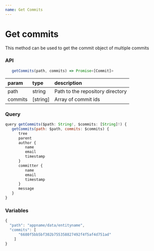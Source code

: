 ```yaml
---
name: Get Commits
---
```


# Get commits

This method can be used to get the commit object of multiple commits

### API

```js
   getCommits(path, commits) => Promise<[Commit]>
```

| param   | type     | description                      |
| :------ | :------- | :------------------------------- |
| path    | string   | Path to the repository directory |
| commits | [string] | Array of commit ids              |

### Query

```js
query getCommits($path: String!, $commits: [String]!) {
   getCommits(path: $path, commits: $commits) {
      tree
      parent
      author {
         name
         email
         timestamp
      }
      committer {
         name
         email
         timestamp
      }
      message
   }
}
```

### Variables

```js
{
  "path": "appname/data/entityname",
  "commits": [
      "6680f5bb5bf302b755358827492f4f5af4d751ad"
    ]
}
```
